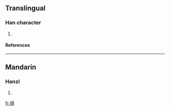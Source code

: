 {{see|僥}}

==Translingual==
===Han character===
{{Han char|rn=60|rad=彳|as=12|sn=15|four=|canj=竹人土土山 (HOGGU)}}
# {{defn|Han|sort=彳12}}
====References====
{{Han ref|kx=0371.191|hdz=20841.131|uh=5FBA|ud=24506}}
----
==Mandarin==
===Hanzi===
{{cmn-hanzi|pin=[[jiǎo]] (jiao3)|wg=chiao<sup>3</sup>}}
# {{defn|Mandarin}}

[[fr:徺]]